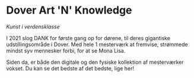 # Dover Art 'N' Knowledge
*Kunst i verdensklasse*

I 2021 slog DANK for første gang op for dørene, til deres gigantiske udstillingsområde i Dover. Med hele 1 mesterværk at fremvise, strømmede mindst syv mennesker forbi, for at se Mona Lisa.

Siden da, er både den digitale og den fysiske kollektion af mesterværker vokset. Du kan se det bedste af det bedste, lige her!